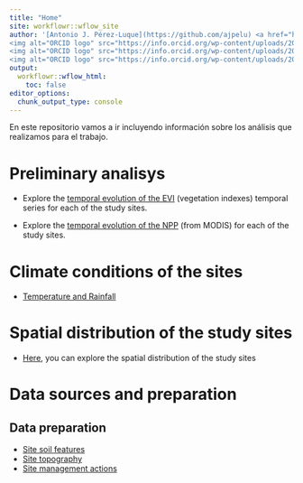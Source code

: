 ```yaml
---
title: "Home"
site: workflowr::wflow_site
author: '[Antonio J. Pérez-Luque](https://github.com/ajpelu) <a href="https://orcid.org/0000-0002-1747-0469" target="orcid.widget">
<img alt="ORCID logo" src="https://info.orcid.org/wp-content/uploads/2019/11/orcid_16x16.png" width="16" height="16" /></a>, Darío Martín-Benito <a href="https://orcid.org/0000-0002-6738-3312" target="orcid.widget">
<img alt="ORCID logo" src="https://info.orcid.org/wp-content/uploads/2019/11/orcid_16x16.png" width="16" height="16" /></a>, Guillermo Gea-Izquierdo  <a href="https://orcid.org/0000-0003-0148-3721" target="orcid.widget">
<img alt="ORCID logo" src="https://info.orcid.org/wp-content/uploads/2019/11/orcid_16x16.png" width="16" height="16" /></a>'
output:
  workflowr::wflow_html:
    toc: false
editor_options:
  chunk_output_type: console
---
```


En este repositorio vamos a ir incluyendo información sobre los análisis que realizamos para el trabajo. 

# Preliminary analisys

- Explore the [temporal evolution of the EVI](temporal_iv_mod13.html) (vegetation indexes) temporal series for each of the study sites. 

- Explore the [temporal evolution of the NPP](temporal_npp_mod17.html) (from MODIS) for each of the study sites.

# Climate conditions of the sites
- [Temperature and Rainfall](climate_analysis.html)

# Spatial distribution of the study sites 

- [Here](https://ajpelu.github.io/adaptamed_dendrospatial/), you can explore the spatial distribution of the study sites 

# Data sources and preparation
## Data preparation
- [Site soil features](site_soil_prepare.html)
- [Site topography](site_topography_prepare.html)
- [Site management actions](site_management_actions.html)

 

